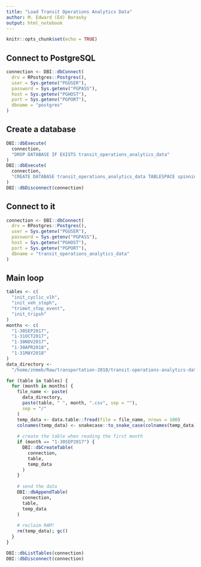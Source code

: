```yaml
---
title: "Load Transit Operations Analytics Data"
author: M. Edward (Ed) Borasky
output: html_notebook
---
```


```r
knitr::opts_chunk$set(echo = TRUE)

```

## Connect to PostgreSQL
```r
connection <- DBI::dbConnect(
  drv = RPostgres::Postgres(),
  user = Sys.getenv("PGUSER"),
  password = Sys.getenv("PGPASS"),
  host = Sys.getenv("PGHOST"),
  port = Sys.getenv("PGPORT"),
  dbname = "postgres"
)

```

## Create a database
```r
DBI::dbExecute(
  connection,
  "DROP DATABASE IF EXISTS transit_operations_analytics_data"
)
DBI::dbExecute(
  connection, 
  "CREATE DATABASE transit_operations_analytics_data TABLESPACE spinning"
)
DBI::dbDisconnect(connection)

```

## Connect to it
```r
connection <- DBI::dbConnect(
  drv = RPostgres::Postgres(),
  user = Sys.getenv("PGUSER"),
  password = Sys.getenv("PGPASS"),
  host = Sys.getenv("PGHOST"),
  port = Sys.getenv("PGPORT"),
  dbname = "transit_operations_analytics_data"
)

```

## Main loop
```r
tables <- c(
  "init_cyclic_v1h",
  "init_veh_stoph",
  "trimet_stop_event",
  "init_tripsh"
)
months <- c(
  "1-30SEP2017",
  "1-31OCT2017",
  "1-30NOV2017",
  "1-30APR2018",
  "1-31MAY2018"
)
data_directory <- 
  "/home/znmeb/Raw/transportation-2018/transit-operations-analytics-data"

for (table in tables) {
  for (month in months) {
    file_name <- paste(
      data_directory,
      paste(table, " ", month, ".csv", sep = ""),
      sep = "/"
    )
    temp_data <- data.table::fread(file = file_name, nrows = 100)
    colnames(temp_data) <- snakecase::to_snake_case(colnames(temp_data))
    
    # create the table when reading the first month
    if (month == "1-30SEP2017") {
      DBI::dbCreateTable(
        connection,
        table,
        temp_data
      )
    }
    
    # send the data
    DBI::dbAppendTable(
      connection,
      table,
      temp_data
    )
    
    # reclaim RAM!
    rm(temp_data); gc()
  }
}

DBI::dbListTables(connection)
DBI::dbDisconnect(connection)

```

